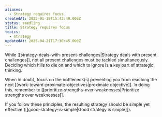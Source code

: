 ```yaml
---
aliases:
  - Strategy requires focus
createdAt: 2025-01-19T15:42:49.000Z
status: seedling
title: Strategy requires focus
topics:
  - strategy
updatedAt: 2025-04-21T17:30:45.000Z
---
```

While [[strategy-deals-with-present-challenges|Strategy deals with present challenges]], not all present challenges must be tackled simultaneously. Deciding which hills to die on and which to ignore is a key part of strategic thinking.

When in doubt, focus on the bottleneck(s) preventing you from reaching the next [[work-toward-proximate-objectives|proximate objective]]. In doing this, remember to [[prioritize-strengths-over-weaknesses|Prioritize strengths over weaknesses]].

If you follow these principles, the resulting strategy should be simple yet effective ([[good-strategy-is-simple|Good strategy is simple]]).
